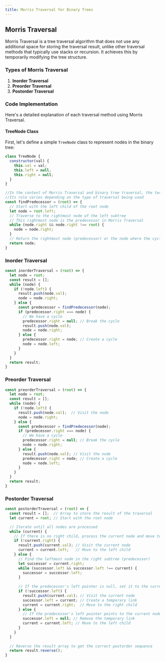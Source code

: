 ```yaml
---
title: Morris Traversal for Binary Trees
---
```


## Morris Traversal

Morris Traversal is a tree traversal algorithm that does not use any additional space for storing the traversal result, unlike other traversal methods that typically use stacks or recursion. It achieves this by temporarily modifying the tree structure.

### Types of Morris Traversal

1. **Inorder Traversal**
2. **Preorder Traversal**
3. **Postorder Traversal**

### Code Implementation

Here's a detailed explanation of each traversal method using Morris Traversal.

#### TreeNode Class

First, let's define a simple `TreeNode` class to represent nodes in the binary tree:

```javascript
class TreeNode {
  constructor(val) {
    this.val = val;
    this.left = null;
    this.right = null;
  }
}

```


```JavaScript
//In the context of Morris Traversal and binary tree traversal, the term "predecessor" refers to a specific node related to the current node being processed. 
//Its role varies depending on the type of traversal being used
const findPredecessor = (root) => {
  // Start with the left child of the root node
  let node = root.left;
  // Traverse to the rightmost node of the left subtree
  // This rightmost node is the predecessor in Morris Traversal
  while (node.right && node.right !== root) {
    node = node.right;
  }
  // Return the rightmost node (predecessor) or the node where the cycle should be created
  return node;
}
```


### Inorder Traversal

```JavaScript
const inorderTraversal = (root) => {
  let node = root;
  const result = [];
  while (node) {
    if (!node.left) {
      result.push(node.val);
      node = node.right;
    } else {
      const predecessor = findPredecessor(node);
      if (predecessor.right === node) {
        // We have a cycle
        predecessor.right = null; // Break the cycle
        result.push(node.val);
        node = node.right;
      } else {
        predecessor.right = node; // Create a cycle
        node = node.left;
      }
    }
  }
  return result;
}

```

### Preorder Traversal

```JavaScript
const preorderTraversal = (root) => {
  let node = root;
  const result = [];
  while (node) {
    if (!node.left) {
      result.push(node.val);  // Visit the node
      node = node.right;
    } else {
      const predecessor = findPredecessor(node);
      if (predecessor.right === node) {
        // We have a cycle
        predecessor.right = null; // Break the cycle
        node = node.right;
      } else {
        result.push(node.val); // Visit the node
        predecessor.right = node; // Create a cycle
        node = node.left;
      }
    }
  }
  return result;
}

```

### Postorder Traversal

```JavaScript
const postorderTraversal = (root) => {
  const result = [];  // Array to store the result of the traversal
  let current = root; // Start with the root node

  // Iterate until all nodes are processed
  while (current) {
    // If there is no right child, process the current node and move to the left child
    if (!current.right) {
      result.push(current.val); // Visit the current node
      current = current.left;   // Move to the left child
    } else {
      // Find the leftmost node in the right subtree (predecessor)
      let successor = current.right;
      while (successor.left && successor.left !== current) {
        successor = successor.left;
      }
      
      // If the predecessor's left pointer is null, set it to the current node
      if (!successor.left) {
        result.push(current.val); // Visit the current node
        successor.left = current; // Create a temporary link
        current = current.right;  // Move to the right child
      } else {
        // If the predecessor's left pointer points to the current node, remove the temporary link
        successor.left = null; // Remove the temporary link
        current = current.left; // Move to the left child
      }
    }
  }
  
  // Reverse the result array to get the correct postorder sequence
  return result.reverse();
}

```